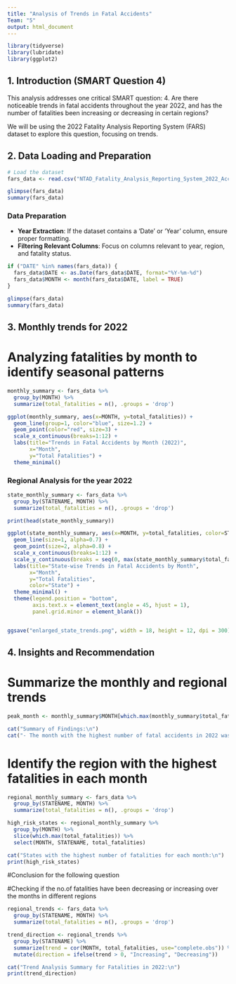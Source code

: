 ```yaml
---
title: "Analysis of Trends in Fatal Accidents"
Team: "5"
output: html_document
---
```


```r
library(tidyverse)  
library(lubridate) 
library(ggplot2)  
```

## 1. Introduction (SMART Question 4)
This analysis addresses one critical SMART question:
4. Are there noticeable trends in fatal accidents throughout the year 2022, and has the number of fatalities been increasing or decreasing in certain regions?

We will be using the 2022 Fatality Analysis Reporting System (FARS) dataset to explore this question, focusing on trends.

## 2. Data Loading and Preparation

```r
# Load the dataset
fars_data <- read.csv("NTAD_Fatality_Analysis_Reporting_System_2022_Accidents_3270373163975898856.csv")

glimpse(fars_data)
summary(fars_data)
```

### Data Preparation
- **Year Extraction**: If the dataset contains a 'Date' or 'Year' column, ensure proper formatting.
- **Filtering Relevant Columns**: Focus on columns relevant to year, region, and fatality status.

```r
if ("DATE" %in% names(fars_data)) {
  fars_data$DATE <- as.Date(fars_data$DATE, format="%Y-%m-%d")
  fars_data$MONTH <- month(fars_data$DATE, label = TRUE)
}

glimpse(fars_data)
summary(fars_data)
```

## 3. Monthly trends for 2022


# Analyzing fatalities by month to identify seasonal patterns
```r
monthly_summary <- fars_data %>% 
  group_by(MONTH) %>% 
  summarize(total_fatalities = n(), .groups = 'drop')

ggplot(monthly_summary, aes(x=MONTH, y=total_fatalities)) +
  geom_line(group=1, color="blue", size=1.2) +
  geom_point(color="red", size=3) +
  scale_x_continuous(breaks=1:12) +  
  labs(title="Trends in Fatal Accidents by Month (2022)",
       x="Month",
       y="Total Fatalities") +
  theme_minimal()
```

### Regional Analysis for the year 2022

```r
state_monthly_summary <- fars_data %>% 
  group_by(STATENAME, MONTH) %>% 
  summarize(total_fatalities = n(), .groups = 'drop')

print(head(state_monthly_summary))

ggplot(state_monthly_summary, aes(x=MONTH, y=total_fatalities, color=STATENAME, group=STATENAME)) +
  geom_line(size=1, alpha=0.7) +  
  geom_point(size=2, alpha=0.8) +  
  scale_x_continuous(breaks=1:12) + 
  scale_y_continuous(breaks = seq(0, max(state_monthly_summary$total_fatalities, na.rm = TRUE), by = 10)) + 
  labs(title="State-wise Trends in Fatal Accidents by Month",
       x="Month",
       y="Total Fatalities",
       color="State") +
  theme_minimal() +
  theme(legend.position = "bottom", 
        axis.text.x = element_text(angle = 45, hjust = 1), 
        panel.grid.minor = element_blank()) 


ggsave("enlarged_state_trends.png", width = 18, height = 12, dpi = 300)
```
## 4. Insights and Recommendation


# Summarize the monthly and regional trends
```r
peak_month <- monthly_summary$MONTH[which.max(monthly_summary$total_fatalities)]

cat("Summary of Findings:\n")
cat("- The month with the highest number of fatal accidents in 2022 was", peak_month, ".\n")

```

# Identify the region with the highest fatalities in each month

```r
regional_monthly_summary <- fars_data %>% 
  group_by(STATENAME, MONTH) %>% 
  summarize(total_fatalities = n(), .groups = 'drop')

high_risk_states <- regional_monthly_summary %>% 
  group_by(MONTH) %>% 
  slice(which.max(total_fatalities)) %>% 
  select(MONTH, STATENAME, total_fatalities)

cat("States with the highest number of fatalities for each month:\n")
print(high_risk_states)
```


#Conclusion for the following question

#Checking if the no.of fatalities have been decreasing or increasing over the months in different regions

```r
regional_trends <- fars_data %>% 
  group_by(STATENAME, MONTH) %>% 
  summarize(total_fatalities = n(), .groups = 'drop')

trend_direction <- regional_trends %>%
  group_by(STATENAME) %>%
  summarize(trend = cor(MONTH, total_fatalities, use="complete.obs")) %>%
  mutate(direction = ifelse(trend > 0, "Increasing", "Decreasing"))

cat("Trend Analysis Summary for Fatalities in 2022:\n")
print(trend_direction)
```
